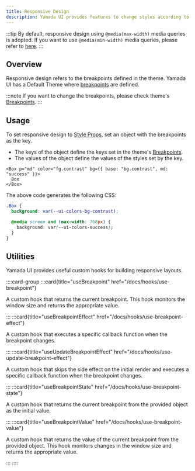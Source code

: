 ```yaml
---
title: Responsive Design
description: Yamada UI provides features to change styles according to the screen size.
---
```


:::tip
By default, responsive design using `@media(max-width)` media queries is adopted. If you want to use `@media(min-width)` media queries, please refer to [here](/docs/theming/breakpoints#media-queries).
:::

## Overview

Responsive design refers to the breakpoints defined in the theme. Yamada UI has a Default Theme where [breakpoints](/docs/theming/tokens/breakpoints) are defined.

:::note
If you want to change the breakpoints, please check theme's [Breakpoints](/docs/theming/breakpoints).
:::

## Usage

To set responsive design to [Style Props](/docs/styling/style-props), set an object with the breakpoints as the key.

- The keys of the object define the keys set in the theme's [Breakpoints](/docs/theming/tokens/breakpoints).
- The values of the object define the values of the styles set by the key.

```tsx preview
<Box p="md" color="fg.contrast" bg={{ base: "bg.contrast", md: "success" }}>
  Box
</Box>
```

The above code generates the following CSS:

```css
.Box {
  background: var(--ui-colors-bg-contrast);

  @media screen and (max-width: 768px) {
    background: var(--ui-colors-success);
  }
}
```

## Utilities

Yamada UI provides useful custom hooks for building responsive layouts.

::::card-group
:::card{title="useBreakpoint" href="/docs/hooks/use-breakpoint"}

A custom hook that returns the current breakpoint. This hook monitors the window size and returns the appropriate value.

:::
:::card{title="useBreakpointEffect" href="/docs/hooks/use-breakpoint-effect"}

A custom hook that executes a specific callback function when the breakpoint changes.

:::
:::card{title="useUpdateBreakpointEffect" href="/docs/hooks/use-update-breakpoint-effect"}

A custom hook that skips the side effect on the initial render and executes a specific callback function when the breakpoint changes.

:::
:::card{title="useBreakpointState" href="/docs/hooks/use-breakpoint-state"}

A custom hook that returns the current breakpoint from the provided object as the initial value.

:::
:::card{title="useBreakpointValue" href="/docs/hooks/use-breakpoint-value"}

A custom hook that returns the value of the current breakpoint from the provided object. This hook monitors changes in the window size and returns the appropriate value.

:::
::::
